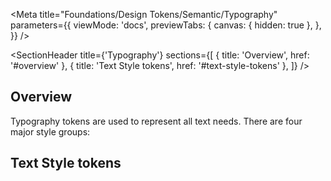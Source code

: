 
<Meta
  title="Foundations/Design Tokens/Semantic/Typography"
  parameters={{
    viewMode: 'docs',
    previewTabs: {
      canvas: { hidden: true },
    },
  }}
/>

<SectionHeader
  title={'Typography'}
  sections={[
    { title: 'Overview', href: '#overview' },
    { title: 'Text Style tokens', href: '#text-style-tokens' },
  ]}
/>

## Overview

Typography tokens are used to represent all text needs. There are four major style groups:

<OverviewShowcase data={overviewTableText} />

## Text Style tokens

<TypographyTokensShowcase />

